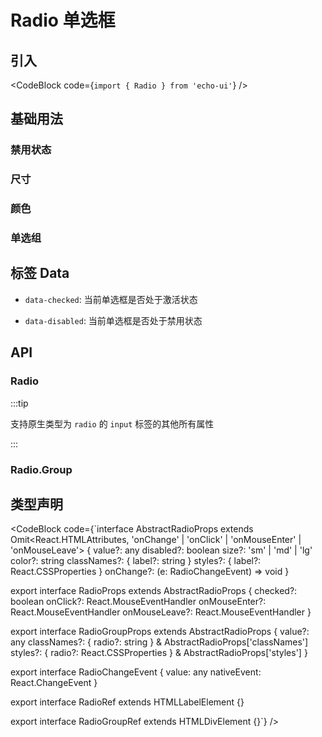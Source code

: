 
# Radio 单选框

## 引入

<CodeBlock code={`import { Radio } from 'echo-ui'`} />

## 基础用法

<Default />

### 禁用状态

<Disabled />

### 尺寸

<Size />

### 颜色

<Color />

### 单选组

<Group />

## 标签 Data

- `data-checked`: 当前单选框是否处于激活状态

- `data-disabled`: 当前单选框是否处于禁用状态

## API

### Radio

:::tip

支持原生类型为 `radio` 的 `input` 标签的其他所有属性

:::

<RadioAPITable />

### Radio.Group

<RadioGroupAPITable />

## 类型声明

<CodeBlock code={`interface AbstractRadioProps<T>
  extends Omit<React.HTMLAttributes<T>, 'onChange' | 'onClick' | 'onMouseEnter' | 'onMouseLeave'> {
  value?: any
  disabled?: boolean
  size?: 'sm' | 'md' | 'lg'
  color?: string
  classNames?: { label?: string }
  styles?: { label?: React.CSSProperties }
  onChange?: (e: RadioChangeEvent) => void
}

export interface RadioProps extends AbstractRadioProps<HTMLInputElement> {
  checked?: boolean
  onClick?: React.MouseEventHandler<HTMLInputElement>
  onMouseEnter?: React.MouseEventHandler<HTMLLabelElement>
  onMouseLeave?: React.MouseEventHandler<HTMLLabelElement>
}

export interface RadioGroupProps extends AbstractRadioProps<HTMLDivElement> {
  value?: any
  classNames?: { radio?: string } & AbstractRadioProps<HTMLDivElement>['classNames']
  styles?: { radio?: React.CSSProperties } & AbstractRadioProps<HTMLDivElement>['styles']
}

export interface RadioChangeEvent {
  value: any
  nativeEvent: React.ChangeEvent<HTMLInputElement>
}

export interface RadioRef extends HTMLLabelElement {}

export interface RadioGroupRef extends HTMLDivElement {}`} />
